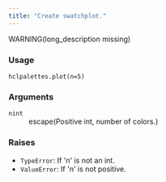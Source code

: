 ```yaml
---
title: "Create swatchplot."
---
```


WARNING(long_description missing)

### Usage

<pre><code class='language-python'>hclpalettes.plot(n=5)</code></pre>

### Arguments

<dl class="pyp-list param-list">
  <dt style = "white-space: nowrap; font-family: monospace; vertical-align: top">
   <code id="colorspace.palettes.hclpalettes.plot:n">n</code><code class="argument-class">int</code>
  </dt>
 <dd>escape(Positive int, number of colors.)</dd>
</dl>

### Raises

<ul class="python-raises">
<li><code class="text-warning">TypeError</code>: If &#x27;n&#x27; is not an int.
<li><code class="text-warning">ValueError</code>: If &#x27;n&#x27; is not positive.
</ul>

